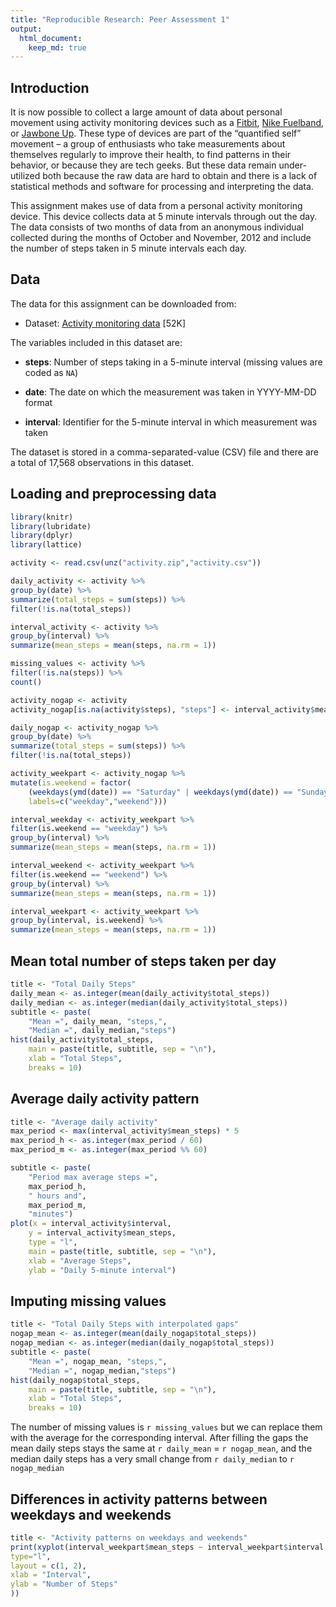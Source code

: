 ```yaml
---
title: "Reproducible Research: Peer Assessment 1"
output: 
  html_document:
    keep_md: true
---
```


## Introduction

It is now possible to collect a large amount of data about personal
movement using activity monitoring devices such as a
[Fitbit](http://www.fitbit.com), [Nike
Fuelband](http://www.nike.com/us/en_us/c/nikeplus-fuelband), or
[Jawbone Up](https://jawbone.com/up). These type of devices are part of
the "quantified self" movement -- a group of enthusiasts who take
measurements about themselves regularly to improve their health, to
find patterns in their behavior, or because they are tech geeks. But
these data remain under-utilized both because the raw data are hard to
obtain and there is a lack of statistical methods and software for
processing and interpreting the data.

This assignment makes use of data from a personal activity monitoring
device. This device collects data at 5 minute intervals through out the
day. The data consists of two months of data from an anonymous
individual collected during the months of October and November, 2012
and include the number of steps taken in 5 minute intervals each day.

## Data

The data for this assignment can be downloaded from:

* Dataset: [Activity monitoring data](https://d396qusza40orc.cloudfront.net/repdata%2Fdata%2Factivity.zip) [52K]

The variables included in this dataset are:

* **steps**: Number of steps taking in a 5-minute interval (missing
    values are coded as `NA`)

* **date**: The date on which the measurement was taken in YYYY-MM-DD
    format

* **interval**: Identifier for the 5-minute interval in which
    measurement was taken

The dataset is stored in a comma-separated-value (CSV) file and there
are a total of 17,568 observations in this
dataset.

## Loading and preprocessing data
```r
library(knitr)
library(lubridate)
library(dplyr)
library(lattice)

activity <- read.csv(unz("activity.zip","activity.csv"))

daily_activity <- activity %>%
group_by(date) %>%
summarize(total_steps = sum(steps)) %>%
filter(!is.na(total_steps)) 

interval_activity <- activity %>%
group_by(interval) %>%
summarize(mean_steps = mean(steps, na.rm = 1))

missing_values <- activity %>%
filter(!is.na(steps)) %>%
count()

activity_nogap <- activity
activity_nogap[is.na(activity$steps), "steps"] <- interval_activity$mean_steps

daily_nogap <- activity_nogap %>%
group_by(date) %>%
summarize(total_steps = sum(steps)) %>%
filter(!is.na(total_steps)) 

activity_weekpart <- activity_nogap %>%
mutate(is.weekend = factor( 
    (weekdays(ymd(date)) == "Saturday" | weekdays(ymd(date)) == "Sunday"),
    labels=c("weekday","weekend")))

interval_weekday <- activity_weekpart %>%
filter(is.weekend == "weekday") %>%
group_by(interval) %>%
summarize(mean_steps = mean(steps, na.rm = 1))

interval_weekend <- activity_weekpart %>%
filter(is.weekend == "weekend") %>%
group_by(interval) %>%
summarize(mean_steps = mean(steps, na.rm = 1))

interval_weekpart <- activity_weekpart %>%
group_by(interval, is.weekend) %>%
summarize(mean_steps = mean(steps, na.rm = 1))
```

## Mean total number of steps taken per day
```r
title <- "Total Daily Steps"
daily_mean <- as.integer(mean(daily_activity$total_steps))
daily_median <- as.integer(median(daily_activity$total_steps))
subtitle <- paste(
	"Mean =", daily_mean, "steps,",
	"Median =", daily_median,"steps")
hist(daily_activity$total_steps, 
	main = paste(title, subtitle, sep = "\n"),
	xlab = "Total Steps",
	breaks = 10)
```

## Average daily activity pattern
```r
title <- "Average daily activity"
max_period <- max(interval_activity$mean_steps) * 5
max_period_h <- as.integer(max_period / 60)
max_period_m <- as.integer(max_period %% 60)

subtitle <- paste(
    "Period max average steps =",
    max_period_h,
    " hours and",
    max_period_m,
    "minutes")
plot(x = interval_activity$interval, 
    y = interval_activity$mean_steps, 
    type = "l",
    main = paste(title, subtitle, sep = "\n"),
    xlab = "Average Steps",
    ylab = "Daily 5-minute interval")
```

## Imputing missing values
```r
title <- "Total Daily Steps with interpolated gaps"
nogap_mean <- as.integer(mean(daily_nogap$total_steps))
nogap_median <- as.integer(median(daily_nogap$total_steps))
subtitle <- paste(
	"Mean =", nogap_mean, "steps,",
	"Median =", nogap_median,"steps")
hist(daily_nogap$total_steps, 
	main = paste(title, subtitle, sep = "\n"),
	xlab = "Total Steps",
	breaks = 10)
```

The number of missing values is `r missing_values` but we can replace them
with the average for the corresponding interval. After filling the gaps
the mean daily steps stays the same at `r daily_mean` = `r nogap_mean`, and
the median daily steps has a very small change from `r daily_median` to `r nogap_median`

## Differences in activity patterns between weekdays and weekends
```r
title <- "Activity patterns on weekdays and weekends"
print(xyplot(interval_weekpart$mean_steps ~ interval_weekpart$interval | interval_weekpart$is.weekend, 
type="l", 
layout = c(1, 2),
xlab = "Interval",
ylab = "Number of Steps"
))
```